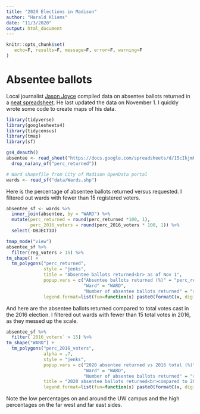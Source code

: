 ```yaml
---
title: "2020 Elections in Madison"
author: "Harald Kliems"
date: "11/3/2020"
output: html_document
---
```


```r
knitr::opts_chunk$set(
   echo=F, results=F, message=F, error=F, warning=F
)
```

# Absentee ballots

Local journalist [Jason Joyce](https://twitter.com/jjoyce) compiled data on absentee ballots returned in a [neat spreadsheet](https://docs.google.com/spreadsheets/d/15cIkjmRWpipYfBNtUbVuS4_aaVEuSIXv2DbNEx5k00I/edit#gid=613969698). He last updated the data on November 1. I quickly wrote some code to create maps of his data.

```r
library(tidyverse)
library(googlesheets4)
library(tidycensus)
library(tmap)
library(sf)
```


```r
gs4_deauth()
absentee <- read_sheet("https://docs.google.com/spreadsheets/d/15cIkjmRWpipYfBNtUbVuS4_aaVEuSIXv2DbNEx5k00I/edit#gid=613969698", skip = 2, n_max = 134, col_types = "iiiinininin", col_names = c("WARD", "not_returned", "returned", "total", "perc_returned", "reg_voters", "perc_reg_voters", "2016_voters", "perc_2016_voters", "2016_absentee", "perc_2016_absentee")) %>% 
  drop_na(any_of("perc_returned"))
```

```r
# Ward shapefile from City of Madison OpenData portal
wards <- read_sf("data/Wards.shp")
```

Here is the percentage of absentee ballots returned versus requested. I filtered out wards with fewer than 15 registered voters.
```r
absentee_sf <- wards %>% 
  inner_join(absentee, by = "WARD") %>% 
  mutate(perc_returned = round(perc_returned *100, 1),
         perc_2016_voters = round(perc_2016_voters * 100, 1)) %>% 
  select(-OBJECTID)
```


```r

tmap_mode("view")
absentee_sf %>% 
  filter(reg_voters > 15) %>% 
tm_shape() +
  tm_polygons("perc_returned",
              style = "jenks",
              title = "Absentee ballots returned<br> as of Nov 1",
              popup.vars = c("Absentee ballots returned (%)" = "perc_returned",
                             "Ward" = "WARD",
                             "Number of absentee ballots returned" = "returned"),
              legend.format=list(fun=function(x) paste0(formatC(x, digits=0, format="f"), "%")))
```

And here are the absentee ballots returned compared to total votes cast in the 2016 election. I filtered out wards with fewer than 15 total votes in 2016, as they messed up the scale.

```r

absentee_sf %>% 
  filter(`2016_voters` > 15) %>% 
tm_shape("WARD") +
  tm_polygons("perc_2016_voters",
              alpha = .7,
              style = "jenks",
              popup.vars = c("2020 absentee returned vs 2016 total (%)" = "perc_2016_voters",
                             "Ward" = "WARD",
                             "Number of absentee ballots returned" = "returned"),
              title = "2020 absentee ballots returned<br>compared to 2016 total votes",
              legend.format=list(fun=function(x) paste0(formatC(x, digits=0, format="f"), "%")))
```

Note the low percentages on and around the UW campus and the high percentages on the far west and far east sides. 

